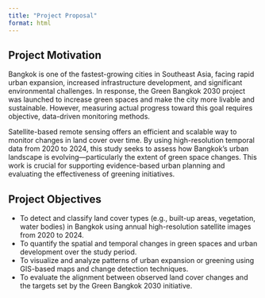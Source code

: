 ```yaml
---
title: "Project Proposal"
format: html
---
```


## Project Motivation

Bangkok is one of the fastest-growing cities in Southeast Asia, facing rapid urban expansion, increased infrastructure development, and significant environmental challenges. In response, the Green Bangkok 2030 project was launched to increase green spaces and make the city more livable and sustainable. However, measuring actual progress toward this goal requires objective, data-driven monitoring methods.

Satellite-based remote sensing offers an efficient and scalable way to monitor changes in land cover over time. By using high-resolution temporal data from 2020 to 2024, this study seeks to assess how Bangkok’s urban landscape is evolving—particularly the extent of green space changes. This work is crucial for supporting evidence-based urban planning and evaluating the effectiveness of greening initiatives.

## Project Objectives

- To detect and classify land cover types (e.g., built-up areas, vegetation, water bodies) in Bangkok using annual high-resolution satellite images from 2020 to 2024.
- To quantify the spatial and temporal changes in green spaces and urban development over the study period.
- To visualize and analyze patterns of urban expansion or greening using GIS-based maps and change detection techniques.
- To evaluate the alignment between observed land cover changes and the targets set by the Green Bangkok 2030 initiative.
